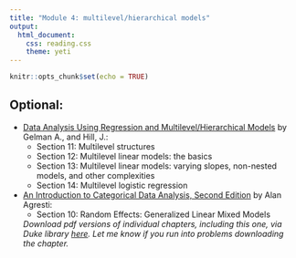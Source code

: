 ```yaml
---
title: "Module 4: multilevel/hierarchical models"
output: 
  html_document:
    css: reading.css
    theme: yeti
---
```


```r
knitr::opts_chunk$set(echo = TRUE)
```


<!-- ## Required: -->

<!-- - [An Introduction to Statistical Learning with Applications in R](http://faculty.marshall.usc.edu/gareth-james/ISL/) by James, G., Witten, D., Hastie, T., and Tibshirani, R.: -->
<!--     + Section 4.3: Logistic regression -->


## Optional:

- [Data Analysis Using Regression and Multilevel/Hierarchical Models](https://www.amazon.com/gp/product/052168689X/ref=as_li_qf_sp_asin_il_tl?ie=UTF8&camp=1789&creative=9325&creativeASIN=052168689X&linkCode=as2&tag=andrsblog0f-20&linkId=PX5B5V6ZPCT2UIYV) by Gelman A., and Hill, J.:
    + Section 11: Multilevel structures
    + Section 12: Multilevel linear models: the basics
    + Section 13: Multilevel linear models: varying slopes, non-nested models, and other complexities
    + Section 14: Multilevel logistic regression

- [An Introduction to Categorical Data Analysis, Second Edition](https://www.amazon.com/Introduction-Categorical-Analysis-Probability-Statistics/dp/1119405262) by Alan Agresti:
    + Section 10: Random Effects: Generalized Linear Mixed Models
    
    *Download pdf versions of individual chapters, including this one, via Duke library [here](https://find.library.duke.edu/catalog/DUKE005788503). Let me know if you run into problems downloading the chapter.*